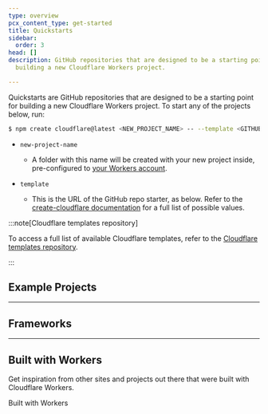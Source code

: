 ```yaml
---
type: overview
pcx_content_type: get-started
title: Quickstarts
sidebar:
  order: 3
head: []
description: GitHub repositories that are designed to be a starting point for
  building a new Cloudflare Workers project.

---
```





Quickstarts are GitHub repositories that are designed to be a starting point for building a new Cloudflare Workers project. To start any of the projects below, run:

```sh
$ npm create cloudflare@latest <NEW_PROJECT_NAME> -- --template <GITHUB_REPO_URL>
```



* `new-project-name`

  * A folder with this name will be created with your new project inside, pre-configured to [your Workers account](/workers/wrangler/configuration/).

* `template`
  * This is the URL of the GitHub repo starter, as below. Refer to the [create-cloudflare documentation](/pages/get-started/c3/) for a full list of possible values.

:::note[Cloudflare templates repository]


To access a full list of available Cloudflare templates, refer to the [Cloudflare templates repository](https://github.com/cloudflare/workers-sdk/tree/main/templates).


:::

## Example Projects

<WorkerStarter
    title="Sentry"
    repo="mhart/cf-sentry"
    description="Log exceptions and errors in your Workers application to Sentry.io - an error tracking tool."
/>

<WorkerStarter
    title="Image Color"
    repo="xtuc/img-color-worker"
    description="Retrieve the dominant color of a PNG or JPEG image."
/>

<WorkerStarter
    title="Cloud Storage"
    repo="conzorkingkong/cloud-storage"
    description="Serve private Amazon Web Services (AWS) bucket files from a Worker script."
/>

<WorkerStarter
    title="BinAST"
    repo="xtuc/binast-cf-worker-template"
    description="Serve a JavaScript Binary AST via a Cloudflare Worker."
/>

<WorkerStarter
    title="Edge-Side Rendering"
    repo="frandiox/vitessedge-template"
    description="Use Vite to render pages on Cloudflare's global network with great DX. Includes i18n, markdown support and more."
/>

<WorkerStarter
    title="REST API with Fauna"
    repo="fauna-labs/fauna-workers"
    description="Build a fast, globally distributed REST API using Cloudflare Workers and Fauna, the data API for modern applications."
/>

***

## Frameworks

<WorkerStarter
    title="Apollo GraphQL Server"
    repo="cloudflare/workers-graphql-server"
    description="Lightning-fast, globally distributed Apollo GraphQL server, deployed on the Cloudflare global network using Cloudflare Workers."
/>

<WorkerStarter
    title="GraphQL Yoga"
    repo="the-guild-org/yoga-cloudflare-workers-template"
    description="The most flexible, fastest, and lightest GraphQL server for all environments, Cloudflare Workers included."
/>

<WorkerStarter
    title="Flareact"
    repo="flareact/flareact"
    description="Flareact is an edge-rendered React framework built for Cloudflare Workers. It features file-based page routing with dynamic page paths and edge-side data fetching APIs."
/>

<WorkerStarter
    title="Sunder"
    repo="sunderjs/sunder-worker-template"
    description="Sunder is a minimal and unopinionated framework for Service Workers. This template uses Sunder, TypeScript, Miniflare, esbuild, Jest, and Sass, as well as Workers Sites for static assets."
/>


***

## Built with Workers

Get inspiration from other sites and projects out there that were built with Cloudflare Workers.

<LinkButton variant="primary" href="https://workers.cloudflare.com/built-with">Built with Workers</LinkButton>

